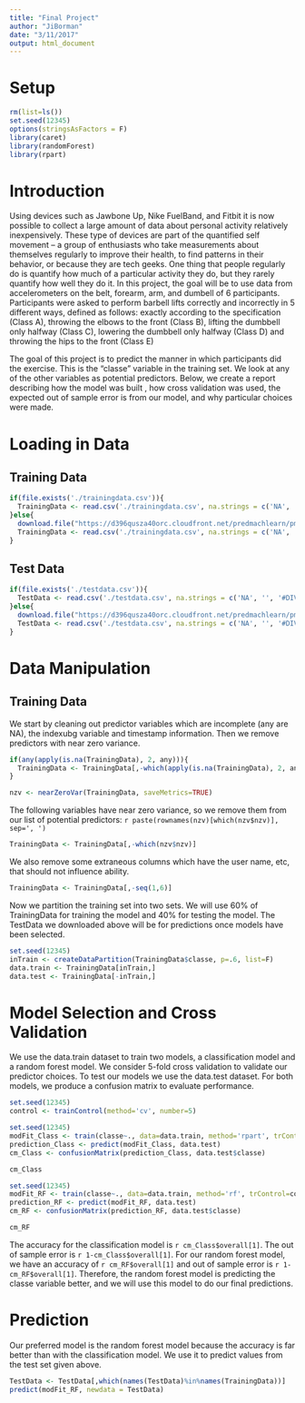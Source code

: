 ```yaml
---
title: "Final Project"
author: "JiBorman"
date: "3/11/2017"
output: html_document
---
```

# Setup
```r
rm(list=ls())
set.seed(12345)
options(stringsAsFactors = F)
library(caret)
library(randomForest)
library(rpart)
```

# Introduction
Using devices such as Jawbone Up, Nike FuelBand, and Fitbit it is now possible to collect a large amount of data about personal activity relatively inexpensively. These type of devices are part of the quantified self movement – a group of enthusiasts who take measurements about themselves regularly to improve their health, to find patterns in their behavior, or because they are tech geeks. One thing that people regularly do is quantify how much of a particular activity they do, but they rarely quantify how well they do it. In this project, the goal will be to use data from accelerometers on the belt, forearm, arm, and dumbell of 6 participants. Participants were asked to perform barbell lifts correctly and incorrectly in 5 different ways, defined as follows: exactly according to the specification (Class A), throwing the elbows to the front (Class B), lifting the dumbbell only halfway (Class C), lowering the dumbbell only halfway (Class D) and throwing the hips to the front (Class E)

The goal of this project is to predict the manner in which participants did the exercise. This is the "classe" variable in the training set. We look at any of the other variables as potential predictors. Below, we create a report describing how the model was built , how cross validation was used, the expected out of sample error is from our model, and why particular choices were made. 

# Loading in Data
## Training Data
```r
if(file.exists('./trainingdata.csv')){
  TrainingData <- read.csv('./trainingdata.csv', na.strings = c('NA', '', '#DIV/0!'))
}else{
  download.file("https://d396qusza40orc.cloudfront.net/predmachlearn/pml-training.csv", dest='./trainingdata.csv')
  TrainingData <- read.csv('./trainingdata.csv', na.strings = c('NA', '', '#DIV/0!'))
}
```

## Test Data
```r
if(file.exists('./testdata.csv')){
  TestData <- read.csv('./testdata.csv', na.strings = c('NA', '', '#DIV/0!'))
}else{
  download.file("https://d396qusza40orc.cloudfront.net/predmachlearn/pml-testing.csv", dest='./testdata.csv')
  TestData <- read.csv('./testdata.csv', na.strings = c('NA', '', '#DIV/0!'))
}
```

# Data Manipulation
## Training Data
We start by cleaning out predictor variables which are incomplete (any are NA), the indexubg variable and timestamp information. Then we remove predictors with near zero variance.
```r
if(any(apply(is.na(TrainingData), 2, any))){
  TrainingData <- TrainingData[,-which(apply(is.na(TrainingData), 2, any))]
}

nzv <- nearZeroVar(TrainingData, saveMetrics=TRUE)
```
The following variables have near zero variance, so we remove them from our list of potential predictors: `r paste(rownames(nzv)[which(nzv$nzv)], sep=', ')`
```r
TrainingData <- TrainingData[,-which(nzv$nzv)]
```
We also remove some extraneous columns which have the user name, etc, that should not influence ability.
```r
TrainingData <- TrainingData[,-seq(1,6)]
```
Now we partition the training set into two sets. We will use 60% of TrainingData for training the model and 40% for testing the model. The TestData we downloaded above will be for predictions once models have been selected. 
```r
set.seed(12345)
inTrain <- createDataPartition(TrainingData$classe, p=.6, list=F)
data.train <- TrainingData[inTrain,]
data.test <- TrainingData[-inTrain,]
```

# Model Selection and Cross Validation
We use the data.train dataset to train two models, a classification model and a random forest model. We consider 5-fold cross validation to validate our predictor choices. To test our models we use the data.test dataset. For both models, we produce a confusion matrix to evaluate performance.
```r
set.seed(12345)
control <- trainControl(method='cv', number=5)

set.seed(12345)
modFit_Class <- train(classe~., data=data.train, method='rpart', trControl=control)
prediction_Class <- predict(modFit_Class, data.test)
cm_Class <- confusionMatrix(prediction_Class, data.test$classe)

cm_Class

set.seed(12345)
modFit_RF <- train(classe~., data=data.train, method='rf', trControl=control, ntree=5)
prediction_RF <- predict(modFit_RF, data.test)
cm_RF <- confusionMatrix(prediction_RF, data.test$classe)

cm_RF
```
The accuracy for the classification model is `r cm_Class$overall[1]`. The out of sample error is `r 1-cm_Class$overall[1]`. For our random forest model, we have an accuracy of `r cm_RF$overall[1]` and out of sample error is `r 1-cm_RF$overall[1]`. Therefore, the random forest model is predicting the classe variable better, and we will use this model to do our final predictions.

# Prediction
Our preferred model is the random forest model because the accuracy is far better than with the classification model. We use it to predict values from the test set given above.
```r
TestData <- TestData[,which(names(TestData)%in%names(TrainingData))]
predict(modFit_RF, newdata = TestData)
```